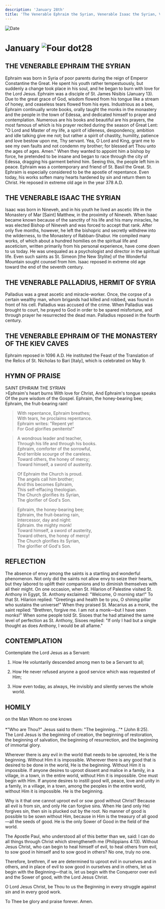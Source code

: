 ```yaml
---
description: 'January 28th'
title: 'The Venerable Ephraim the Syrian, Venerable Isaac the Syrian, Venerable Palladius, Hermit of Syria, Venerable Ephraim of the Kiev Caves'
---
```


<RunningHead />
<Image src="/title-imprint.png" height={68} width={50} alt="Date" className="title-imprint"/>

# <div id="date">January <Image className="four-dot" src="/four-dot.png" height={15} width={15} alt="Four dot" />28</div>

## THE VENERABLE EPHRAIM THE SYRIAN

Ephraim was born in Syria of poor parents during the reign of Emperor Constantine the Great. He spent his youth rather tempestuously, but suddenly a change took place in his soul, and he began to burn with love for the Lord Jesus. Ephraim was a disciple of St. James Nisibis (January 13). Due to the great grace of God, wisdom flowed from his tongue like a stream of honey, and ceaseless tears flowed from his eyes. Industrious as a bee, Ephraim continually wrote books, orally taught the monks in the monastery and the people in the town of Edessa, and dedicated himself to prayer and contemplation. Numerous are his books and beautiful are his prayers, the most famous of which is his prayer recited during the season of Great Lent: "O Lord and Master of my life, a spirit of idleness, despondency, ambition and idle talking give me not; but rather a spirit of chastity, humility, patience and love bestow upon me, Thy servant. Yea, O Lord and King, grant me to see my own faults and not condemn my brother; for blessed art Thou unto the ages of ages. Amen."  When they wanted to appoint him a bishop by force, he pretended to be insane and began to race through the city of Edessa, dragging his garment behind him. Seeing this, the people left him in peace. Ephraim was a contemporary and friend of St. Basil the Great. St. Ephraim is especially considered to be the apostle of repentance. Even today, his works soften many hearts hardened by sin and return them to Christ. He reposed in extreme old age in the year 378 A.D.

## THE VENERABLE ISAAC THE SYRIAN

Isaac was born in Nineveh, and in his youth he lived an ascetic life in the Monastery of Mar [Saint] Matthew, in the proximity of Nineveh. When Isaac became known because of the sanctity of his life and his many miracles, he was elected Bishop of Nineveh and was forced to accept that rank. After only five months, however, he left the bishopric and secretly withdrew into the wilderness, to the Monastery of Rabban-Shabur. He compiled many works, of which about a hundred homilies on the spiritual life and asceticism, written primarily from his personal experience, have come down to us today. He was unequaled as a psychologist and director in the spiritual life. Even such saints as St. Simeon [the New Stylite] of the Wonderful Mountain sought counsel from him. Isaac reposed in extreme old age toward the end of the seventh century.

## THE VENERABLE PALLADIUS, HERMIT OF SYRIA

Palladius was a great ascetic and miracle-worker. Once, the corpse of a certain wealthy man, whom brigands had killed and robbed, was found in front of his cell. Palladius was accused of the crime. When Palladius was brought to court, he prayed to God in order to be spared misfortune, and through prayer he resurrected the dead man. Palladius reposed in the fourth century.

## THE VENERABLE EPHRAIM OF THE MONASTERY OF THE KIEV CAVES

Ephraim reposed in 1096 A.D. He instituted the Feast of the Translation of the Relics of St. Nicholas to Bari [Italy], which is celebrated on May 9.


## HYMN OF PRAISE
<div style={{textAlign:'center', color:'crimson', fontWeight:'bold'}}>
SAINT EPHRAIM THE SYRIAN
</div>
>Ephraim's heart burns  
With love for Christ,  
And Ephraim's tongue speaks  
Of the pure wisdom of the Gospel.  
Ephraim, the honey-bearing bee;  
Ephraim, the fruit-bearing rain!  

>With repentance, Ephraim breathes;  
With tears, he proclaims repentance.  
Ephraim writes: "Repent ye!  
For God glorifies penitents!"  

>A wondrous leader and teacher,  
Through his life and through his books.  
Ephraim, comforter of the sorrowful,  
And terrible scourge of the careless.  
Toward others, the honey of mercy;  
Toward himself, a sword of austerity.  

>Of Ephraim the Church is proud.  
The angels call him brother;  
And this becomes Ephraim,  
This self-effacing theologian.  
The Church glorifies its Syrian,  
The glorifier of God's Son.  

>Ephraim, the honey-bearing bee;  
Ephraim, the fruit-bearing rain,  
Intercessor, day and night:  
Ephraim. the mighty monk!  
Toward himself, a sword of austerity,  
Toward others, the honey of mercy!  
The Church glorifies its Syrian,  
The glorifier of God's Son.  


## REFLECTION

The absence of envy among the saints is a startling and wonderful phenomenon. Not only did the saints not allow envy to seize their hearts, but they labored to uplift their companions and to diminish themselves with all their might. On one occasion, when St. Hilarion of Palestine visited St. Anthony in Egypt, St. Anthony exclaimed: "Welcome, O morning star!" To that St. Hilarion replied: "Greetings and health be to you, O shining pillar who sustains the universe!" When they praised St. Macarius as a monk, the saint replied: "Brethren, forgive me. I am not a monk—but I have seen monks!" When some people told St. Sisoes that he had attained the same level of perfection as St. Anthony, Sisoes replied: "If only I had but a single thought as does Anthony, I would be all aflame."


## CONTEMPLATION

Contemplate the Lord Jesus as a Servant:

1. How He voluntarily descended among men to be a Servant to all;

2. How He never refused anyone a good service which was requested of Him;

3. How even today, as always, He invisibly and silently serves the whole world.


## HOMILY
<div style={{textAlign:'center', color:'crimson', fontWeight:'bold'}}>
on the Man Whom no one knows
</div><br /><div style={{textAlign:'right'}}>
*"Who are Thou?" Jesus said to them: "The beginning..."* (John 8:25).
</div>
The Lord Jesus is the beginning of creation, the beginning of restoration, the beginning of salvation, the beginning of resurrection, and the beginning of immortal glory.

Wherever there is any evil in the world that needs to be uprooted, He is the beginning. Without Him it is impossible. Wherever there is any good that is desired to be done in the world, He is the beginning. Without Him it is impossible. If anyone desires to uproot dissent and malice in a family, in a village, in a town, in the entire world, without Him it is impossible. One must begin with Him. If anyone desires to instill good will, peace, love and unity in a family, in a village, in a town, among the peoples in the entire world, without Him it is impossible. He is the beginning.

Why is it that one cannot uproot evil or sow good without Christ? Because all evil is from sin, and only He can forgive sins. When He (and only He) forgives sin, then sin is plucked out by the root. No manner of good is possible to be sown without Him, because in Him is the treasury of all good—all the seeds of good. He is the only Sower of Good in the field of the world.

The Apostle Paul, who understood all of this better than we, said: I can do all things through Christ which strengtheneth me (Philippians 4:13). Without Jesus Christ, who can begin to heal himself of evil, to heal others from evil, to sow good in himself and to sow good in others? No one, truly no one.

Therefore, brethren, if we are determined to uproot evil in ourselves and in others, and in place of evil to sow good in ourselves and in others, let us begin with the Beginning—that is, let us begin with the Conqueror over evil and the Sower of good, with the Lord Jesus Christ.

O Lord Jesus Christ, be Thou to us the Beginning in every struggle against sin and in every good work.

To Thee be glory and praise forever. Amen.